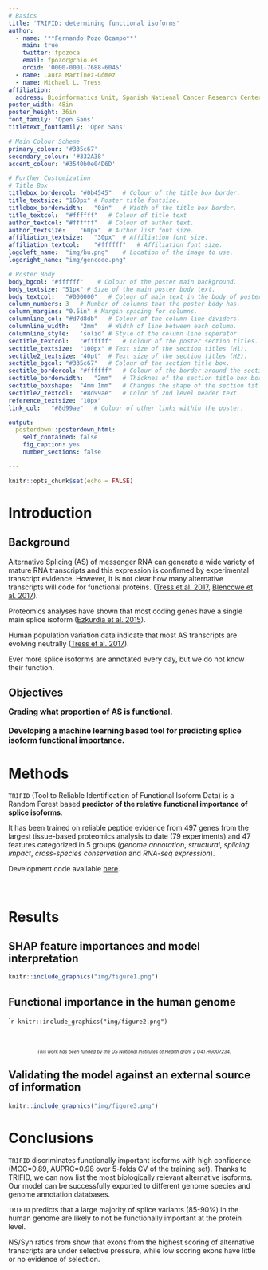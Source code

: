 ```yaml
---
# Basics
title: 'TRIFID: determining functional isoforms'
author:
  - name: '**Fernando Pozo Ocampo**'
    main: true
    twitter: fpozoca
    email: fpozoc@cnio.es
    orcid: '0000-0001-7688-6045'
  - name: Laura Martínez-Gómez
  - name: Michael L. Tress
affiliation:
  address: Bioinformatics Unit, Spanish National Cancer Research Center (CNIO)
poster_width: 48in
poster_height: 36in
font_family: 'Open Sans'
titletext_fontfamily: 'Open Sans'

# Main Colour Scheme
primary_colour: '#335c67' 
secondary_colour: '#332A38' 
accent_colour: '#3540b0e04D6D' 

# Further Customization
# Title Box
titlebox_bordercol:	"#0b4545"	# Colour of the title box border.
title_textsize: "160px" # Poster title fontsize.
titlebox_borderwidth:	"0in"	# Width of the title box border.
title_textcol:	"#ffffff"	# Colour of title text
author_textcol:	"#ffffff"	# Colour of author text.
author_textsize:	"60px"	# Author list font size.
affiliation_textsize:	"30px"	# Affiliation font size.
affiliation_textcol:	"#ffffff"	# Affiliation font size.
logoleft_name:	"img/bu.png"	# Location of the image to use.
logoright_name:	"img/gencode.png"

# Poster Body
body_bgcol: "#ffffff"	 # Colour of the poster main background.
body_textsize: "51px" # Size of the main poster body text.
body_textcol:	"#000000"	# Colour of main text in the body of poster.
column_numbers:	3	# Number of columns that the poster body has.
column_margins:	"0.5in"	# Margin spacing for columns.
columnline_col:	"#d7d8db"	# Colour of the column line dividers.
columnline_width:	"2mm"	# Width of line between each column.
columnline_style:	'solid'	# Style of the column line seperator.
sectitle_textcol:	"#ffffff"	# Colour of the poster section titles.
sectitle_textsize:	"100px"	# Text size of the section titles (H1).
sectitle2_textsize:	"40pt"	# Text size of the section titles (H2).
sectitle_bgcol:	"#335c67"	# Colour of the section title box.
sectitle_bordercol:	"#ffffff"	# Colour of the border around the section title box.
sectitle_borderwidth:	"2mm"	# Thicknes of the section title box border.
sectitle_boxshape:	"4mm 1mm"	# Changes the shape of the section title box.
sectitle2_textcol:	"#8d99ae"	# Color of 2nd level header text.
reference_textsize: "10px"
link_col:	"#8d99ae"	# Colour of other links within the poster.

output: 
  posterdown::posterdown_html:
    self_contained: false
    fig_caption: yes
    number_sections: false

---
```

<style>
p.caption {
  font-size: 0.80em;
}
</style>

```r
knitr::opts_chunk$set(echo = FALSE)
```

# Introduction
## Background

Alternative Splicing (AS) of messenger RNA can generate a wide variety of mature RNA transcripts and this expression is confirmed by experimental transcript evidence. However, it is not clear how many alternative transcripts will code for functional proteins. ([Tress et al. 2017](), [Blencowe et al. 2017]()).
 
Proteomics analyses have shown that most coding genes have a single main splice isoform ([Ezkurdia et al. 2015]()).

Human population variation data indicate that most AS transcripts are evolving neutrally ([Tress et al. 2017]()).

Ever more splice isoforms are annotated every day, but we do not know their function.

## Objectives

<div style="text-align: left; font-size: 110%; font-weight: bold;", markdown = "1">
Grading what proportion of AS is functional.
<br><br>
Developing a machine learning based tool for predicting splice isoform functional importance.
</div>


# Methods

`TRIFID` (Tool to Reliable Identification of Functional Isoform Data) is a Random Forest based **predictor of the relative functional importance of splice isoforms**.

It has been trained on reliable peptide evidence from 497 genes from the largest tissue-based proteomics analysis to date (79 experiments) and 47 features categorized in 5 groups (*genome annotation*, *structural*, *splicing impact*, *cross-species conservation* and *RNA-seq expression*).

Development code available [here](https://gitlab.com/bu_cnio/trifid).

<div>
<br>
</div>

# Results
## SHAP feature importances and model interpretation
```r
knitr::include_graphics("img/figure1.png")
```

## Functional importance in the human genome

````r
knitr::include_graphics("img/figure2.png")
```

<div style="text-align: center; font-size: 65%; font-style: italic;", markdown = "1">
<br>
<br>
<br>
This work has been funded by the US National Institutes of Health grant 2 U41 HG007234.
<br>
</div>

## Validating the model against an external source of information

```r
knitr::include_graphics("img/figure3.png")
```

# Conclusions

`TRIFID` discriminates functionally important isoforms with high confidence (MCC=0.89, AUPRC=0.98 over 5-folds CV of the training set). Thanks to TRIFID, we can now list the most biologically relevant alternative isoforms. Our model can be successfully exported to different genome species and genome annotation databases.

`TRIFID` predicts that a large majority of splice variants (85-90%) in the human genome are likely to not be functionally important at the protein level.

NS/Syn ratios from show that exons from the highest scoring of alternative transcripts are under selective pressure, while low scoring exons have little or no evidence of selection.

<!-- # Acknowledgements

. -->